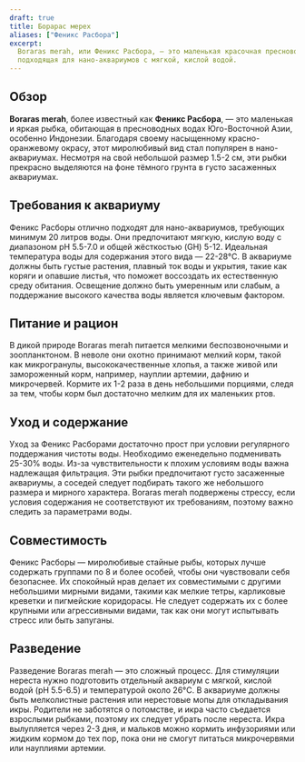 ```yaml
---
draft: true
title: Борарас мерех
aliases: ["Феникс Расбора"]
excerpt:
  Boraras merah, или Феникс Расбора, — это маленькая красочная пресноводная рыбка, известная своим миролюбивым нравом и
  подходящая для нано-аквариумов с мягкой, кислой водой.
---
```


## Обзор

**Boraras merah**, более известный как **Феникс Расбора**, — это маленькая и яркая рыбка, обитающая в пресноводных водах
Юго-Восточной Азии, особенно Индонезии. Благодаря своему насыщенному красно-оранжевому окрасу, этот миролюбивый вид стал
популярен в нано-аквариумах. Несмотря на свой небольшой размер 1.5-2 см, эти рыбки прекрасно выделяются на фоне тёмного
грунта в густо засаженных аквариумах.

## Требования к аквариуму

Феникс Расборы отлично подходят для нано-аквариумов, требующих минимум 20 литров воды. Они предпочитают мягкую, кислую
воду с диапазоном pH 5.5-7.0 и общей жёсткостью (GH) 5-12. Идеальная температура воды для содержания этого вида —
22-28°C. В аквариуме должны быть густые растения, плавный ток воды и укрытия, такие как коряги и опавшие листья, что
поможет воссоздать их естественную среду обитания. Освещение должно быть умеренным или слабым, а поддержание высокого
качества воды является ключевым фактором.

## Питание и рацион

В дикой природе Boraras merah питается мелкими беспозвоночными и зоопланктоном. В неволе они охотно принимают мелкий
корм, такой как микрогранулы, высококачественные хлопья, а также живой или замороженный корм, например, науплии артемии,
дафнию и микрочервей. Кормите их 1-2 раза в день небольшими порциями, следя за тем, чтобы корм был достаточно мелким для
их маленьких ртов.

## Уход и содержание

Уход за Феникс Расборами достаточно прост при условии регулярного поддержания чистоты воды. Необходимо еженедельно
подменивать 25-30% воды. Из-за чувствительности к плохим условиям воды важна надлежащая фильтрация. Эти рыбки
предпочитают густо засаженные аквариумы, а соседей следует подбирать такого же небольшого размера и мирного характера.
Boraras merah подвержены стрессу, если условия содержания не соответствуют их требованиям, поэтому важно следить за
параметрами воды.

## Совместимость

Феникс Расборы — миролюбивые стайные рыбы, которых лучше содержать группами по 8 и более особей, чтобы они чувствовали
себя безопаснее. Их спокойный нрав делает их совместимыми с другими небольшими мирными видами, такими как мелкие тетры,
карликовые креветки и пигмейские коридорасы. Не следует содержать их с более крупными или агрессивными видами, так как
они могут испытывать стресс или быть запуганы.

## Разведение

Разведение Boraras merah — это сложный процесс. Для стимуляции нереста нужно подготовить отдельный аквариум с мягкой,
кислой водой (pH 5.5-6.5) и температурой около 26°C. В аквариуме должны быть мелколистные растения или нерестовые мопы
для откладывания икры. Родители не заботятся о потомстве, и икра часто съедается взрослыми рыбками, поэтому их следует
убрать после нереста. Икра вылупляется через 2-3 дня, и мальков можно кормить инфузориями или жидким кормом до тех пор,
пока они не смогут питаться микрочервями или науплиями артемии.
